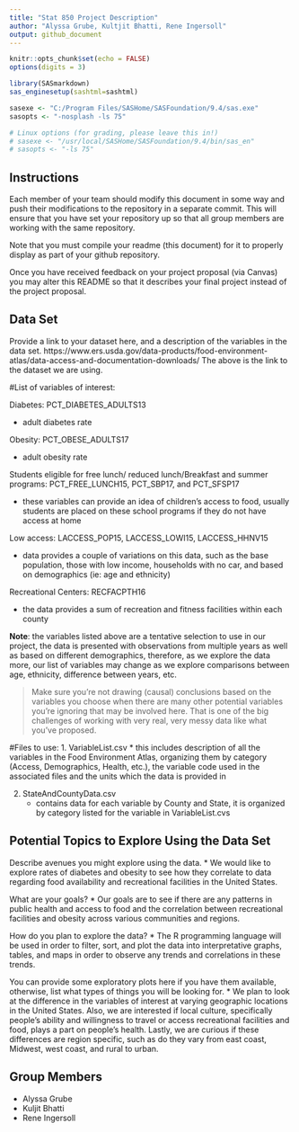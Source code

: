 ```yaml
---
title: "Stat 850 Project Description"
author: "Alyssa Grube, Kultjit Bhatti, Rene Ingersoll"
output: github_document
---
```


```r
knitr::opts_chunk$set(echo = FALSE)
options(digits = 3)
```

```r

library(SASmarkdown)
sas_enginesetup(sashtml=sashtml)

sasexe <- "C:/Program Files/SASHome/SASFoundation/9.4/sas.exe"
sasopts <- "-nosplash -ls 75"

# Linux options (for grading, please leave this in!)
# sasexe <- "/usr/local/SASHome/SASFoundation/9.4/bin/sas_en"
# sasopts <- "-ls 75"
```


## Instructions
  
Each member of your team should modify this document in some way and push their modifications to the repository in a separate commit. This will ensure that you have set your repository up so that all group members are working with the same repository. 

Note that you must compile your readme (this document) for it to properly display as part of your github repository. 

Once you have received feedback on your project proposal (via Canvas) you may alter this README so that it describes your final project instead of the project proposal. 

## Data Set
Provide a link to your dataset here, and a description of the variables in the data set.
https://www.ers.usda.gov/data-products/food-environment-atlas/data-access-and-documentation-downloads/
The above is the link to the dataset we are using.

#List of variables of interest:  

Diabetes: PCT_DIABETES_ADULTS13 

 * adult diabetes rate 

Obesity: PCT_OBESE_ADULTS17  

 * adult obesity rate  

Students eligible for free lunch/ reduced lunch/Breakfast and summer programs: PCT_FREE_LUNCH15, PCT_SBP17, and PCT_SFSP17 

 * these variables can provide an idea of children's access to food, usually     students are placed on these school programs if they do not have access at home 

Low access: LACCESS_POP15, LACCESS_LOWI15, LACCESS_HHNV15 

 * data provides a couple of variations on this data, such as the base population, those with low income, households with no car, and based on demographics (ie: age and ethnicity) 

Recreational Centers: RECFACPTH16 

 * the data provides a sum of recreation and fitness facilities within each county 

**Note**: the variables listed above are a tentative selection to use in our project, the data is presented with observations from multiple years as well as based on different demographics, therefore, as we explore the data more, our list of variables may change as we explore comparisons between age, ethnicity, difference between years, etc. 

> Make sure you're not drawing (causal) conclusions based on the variables you choose when there are many other potential variables you're ignoring that may be involved here. That is one of the big challenges of working with very real, very messy data like what you've proposed. 

#Files to use:
1.  VariableList.csv 
  * this includes description of all the variables in the Food Environment Atlas, organizing them by category (Access, Demographics, Health, etc.), the variable code used in the associated files and the units which the data is provided in
    
2.  StateAndCountyData.csv
    *  contains data for each variable by County and State, it is organized by category listed for the variable in VariableList.cvs
    

## Potential Topics to Explore Using the Data Set
Describe avenues you might explore using the data. 
* We would like to explore rates of diabetes and obesity to see how they correlate to data regarding food availability and recreational facilities in the United States. 

What are your goals? 
* Our goals are to see if there are any patterns in public health and access to food and the correlation between recreational facilities and obesity across various communities and regions. 

How do you plan to explore the data? 
* The R programming language will be used in order to filter, sort, and plot the data into interpretative graphs, tables, and maps in order to observe any trends and correlations in these trends. 


You can provide some exploratory plots here if you have them available, otherwise, list what types of things you will be looking for.
* We plan to look at the difference in the variables of interest at varying geographic locations in the United States. Also, we are interested if local culture, specifically people's ability and willingness to travel or access recreational facilities and food, plays a part on people's health. Lastly, we are curious if these differences are region specific, such as do they vary from east coast, Midwest, west coast, and rural to urban.


## Group Members
* Alyssa Grube
* Kuljit Bhatti
* Rene Ingersoll

